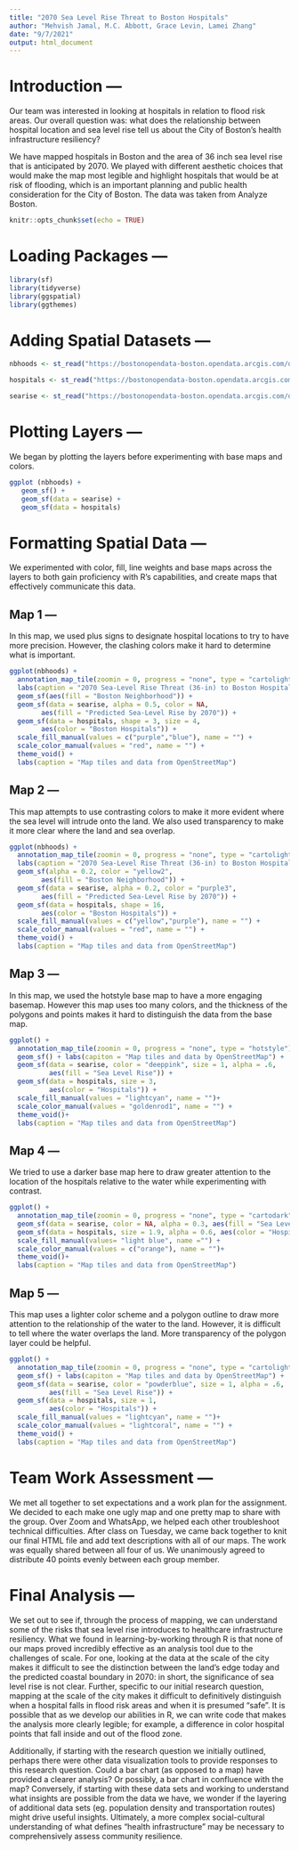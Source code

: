 ```yaml
---
title: "2070 Sea Level Rise Threat to Boston Hospitals"
author: "Mehvish Jamal, M.C. Abbott, Grace Levin, Lamei Zhang"
date: "9/7/2021"
output: html_document
---
```

# Introduction ---
Our team was interested in looking at hospitals in relation to flood risk areas. Our overall question was: what does the relationship between hospital location and sea level rise tell us about the City of Boston’s health infrastructure resiliency?

We have mapped hospitals in Boston and the area of 36 inch sea level rise that is anticipated by 2070. We played with different aesthetic choices that would make the map most legible and highlight hospitals that would be at risk of flooding, which is an important planning and public health consideration for the City of Boston. The data was taken from Analyze Boston.

```r
knitr::opts_chunk$set(echo = TRUE)
```

# Loading Packages ---
```r
library(sf)
library(tidyverse)
library(ggspatial)
library(ggthemes)

```
# Adding Spatial Datasets ---
```r
nbhoods <- st_read("https://bostonopendata-boston.opendata.arcgis.com/datasets/3525b0ee6e6b427f9aab5d0a1d0a1a28_0.geojson?outSR=%7B%22latestWkid%22%3A2249%2C%22wkid%22%3A102686%7D", quiet = TRUE)

hospitals <- st_read("https://bostonopendata-boston.opendata.arcgis.com/datasets/8f1e5741a4ee4c0f82925d17aab3c002_2.geojson?outSR=%7B%22latestWkid%22%3A2249%2C%22wkid%22%3A102686%7D", quiet = TRUE)

searise <- st_read("https://bostonopendata-boston.opendata.arcgis.com/datasets/74692fe1b9b24f3c9419cd61b87e4e3b_5.kml?outSR=%7B%22latestWkid%22%3A3857%2C%22wkid%22%3A102100%7D", quiet = TRUE)

```

# Plotting Layers ---
We began by plotting the layers before experimenting with base maps and colors.
```r
ggplot (nbhoods) +
   geom_sf() +
   geom_sf(data = searise) +
   geom_sf(data = hospitals)
```

# Formatting Spatial Data ---
We experimented with color, fill, line weights and base maps across the layers to both gain proficiency with R's capabilities, and create maps that effectively communicate this data.

## Map 1 ---
In this map, we used plus signs to designate hospital locations to try to have more precision. However, the clashing colors make it hard to determine what is important.
```r
ggplot(nbhoods) +
  annotation_map_tile(zoomin = 0, progress = "none", type = "cartolight") +
  labs(caption = "2070 Sea-Level Rise Threat (36-in) to Boston Hospitals") + 
  geom_sf(aes(fill = "Boston Neighborhood")) +
  geom_sf(data = searise, alpha = 0.5, color = NA, 
        aes(fill = "Predicted Sea-Level Rise by 2070")) +
  geom_sf(data = hospitals, shape = 3, size = 4, 
        aes(color = "Boston Hospitals")) +
  scale_fill_manual(values = c("purple","blue"), name = "") +
  scale_color_manual(values = "red", name = "") +
  theme_void() +
  labs(caption = "Map tiles and data from OpenStreetMap")
```


## Map 2 ---
This map attempts to use contrasting colors to make it more evident where the sea level will intrude onto the land. We also used transparency to make it more clear where the land and sea overlap.
```r
ggplot(nbhoods) +
  annotation_map_tile(zoomin = 0, progress = "none", type = "cartolight") +
  labs(caption = "2070 Sea-Level Rise Threat (36-in) to Boston Hospitals") + 
  geom_sf(alpha = 0.2, color = "yellow2",
        aes(fill = "Boston Neighborhood")) +
  geom_sf(data = searise, alpha = 0.2, color = "purple3", 
        aes(fill = "Predicted Sea-Level Rise by 2070")) +
  geom_sf(data = hospitals, shape = 16, 
        aes(color = "Boston Hospitals")) +
  scale_fill_manual(values = c("yellow","purple"), name = "") +
  scale_color_manual(values = "red", name = "") +
  theme_void() +
  labs(caption = "Map tiles and data from OpenStreetMap")

```


## Map 3 ---
In this map, we used the hotstyle base map to have a more engaging basemap. However this map uses too many colors, and the thickness of the polygons and points makes it hard to distinguish the data from the base map.

```r
ggplot() +
  annotation_map_tile(zoomin = 0, progress = "none", type = "hotstyle") +
  geom_sf() + labs(capiton = "Map tiles and data by OpenStreetMap") +
  geom_sf(data = searise, color = "deeppink", size = 1, alpha = .6,
          aes(fill = "Sea Level Rise")) +
  geom_sf(data = hospitals, size = 3, 
          aes(color = "Hospitals")) +
  scale_fill_manual(values = "lightcyan", name = "")+
  scale_color_manual(values = "goldenrod1", name = "") +
  theme_void()+
  labs(caption = "Map tiles and data from OpenStreetMap")
```


## Map 4 ---
We tried to use a darker base map here to draw greater attention to the location of the hospitals relative to the water while experimenting with contrast.
```r
ggplot() +
  annotation_map_tile(zoomin = 0, progress = "none", type = "cartodark") +
  geom_sf(data = searise, color = NA, alpha = 0.3, aes(fill = "Sea Level Rise")) + 
  geom_sf(data = hospitals, size = 1.9, alpha = 0.6, aes(color = "Hospitals")) +
  scale_fill_manual(values= "light blue", name ="") +
  scale_color_manual(values = c("orange"), name = "")+
  theme_void()+
  labs(caption = "Map tiles and data from OpenStreetMap")

```


## Map 5 ---
This map uses a lighter color scheme and a polygon outline to draw more attention to the relationship of the water to the land. However, it is difficult to tell where the water overlaps the land. More transparency of the polygon layer could be helpful.
```r
ggplot() +
  annotation_map_tile(zoomin = 0, progress = "none", type = "cartolight") +
  geom_sf() + labs(capiton = "Map tiles and data by OpenStreetMap") +
  geom_sf(data = searise, color = "powderblue", size = 1, alpha = .6,
          aes(fill = "Sea Level Rise")) +
  geom_sf(data = hospitals, size = 1, 
          aes(color = "Hospitals")) +
  scale_fill_manual(values = "lightcyan", name = "")+
  scale_color_manual(values = "lightcoral", name = "") +
  theme_void() +
  labs(caption = "Map tiles and data from OpenStreetMap")

```

# Team Work Assessment ---
We met all together to set expectations and a work plan for the assignment. We decided to each make one ugly map and one pretty map to share with the group. Over Zoom and WhatsApp, we helped each other troubleshoot technical difficulties. After class on Tuesday, we came back together to knit our final HTML file and add text descriptions with all of our maps. The work was equally shared between all four of us. We unanimously agreed to distribute 40 points evenly between each group member. 

# Final Analysis ---
We set out to see if, through the process of mapping, we can understand some of the risks that sea level rise introduces to healthcare infrastructure resiliency. What we found in learning-by-working through R is that none of our maps proved incredibly effective as an analysis tool due to the challenges of scale. For one, looking at the data at the scale of the city makes it difficult to see the distinction between the land’s edge today and the predicted coastal boundary in 2070: in short, the significance of sea level rise is not clear. Further, specific to our initial research question, mapping at the scale of the city makes it difficult to definitively distinguish when a hospital falls in flood risk areas and when it is presumed “safe”. It is possible that as we develop our abilities in R, we can write code that makes the analysis more clearly legible; for example, a difference in color hospital points that fall inside and out of the flood zone.

Additionally, if starting with the research question we initially outlined, perhaps there were other data visualization tools to provide responses to this research question. Could a bar chart (as opposed to a map) have provided a clearer analysis? Or possibly, a bar chart in confluence with the map? Conversely, if starting with these data sets and working to understand what insights are possible from the data we have, we wonder if the layering of additional data sets (eg. population density and transportation routes) might drive useful insights. Ultimately, a more complex social-cultural understanding of what defines “health infrastructure” may be necessary to comprehensively assess community resilience.